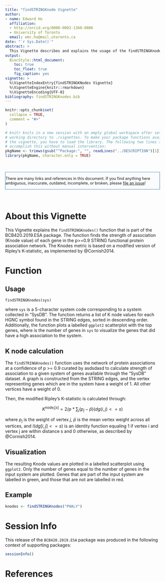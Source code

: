 ```yaml
---
title: "findSTRINGKnode Vignette"
author:
- name: Edward Ho
  affiliation: 
  - http://orcid.org/0000-0002-1360-0086
  - University of Toronto
  email: emc.ho@mail.utoronto.ca
date: "`r Sys.Date()`"
abstract: >
  This Vignette describes and explains the usage of the findSTRINGKnode function.
output:
  BiocStyle::html_document:
    toc: true
    toc_float: true
    fig_caption: yes
vignette: >
  %\VignetteIndexEntry{findSTRINGKNodes Vignette}
  %\VignetteEngine{knitr::rmarkdown}
  %\VignetteEncoding{UTF-8}
bibliography: findSTRINGKnodes.bib
---
```


<!--- this inline style supports diff-like highlighting -->
<style>
  .add {
    color: #22863a;
    background-color: #f0fff4;
  }
  .del {
    color: #b31d28;
    background-color: #ffeef0;
  }
</style>


```r
knitr::opts_chunk$set(
  collapse = TRUE,
  comment = "#>"
)

# knitr knits in a new session with an empty global workspace after setting its
# working directory to ./vignettes. To make your package functions available in
# the vignette, you have to load the library. The following two lines should
# accomplish this without manual intervention:
pkgName <- trimws(gsub("^Package:", "", readLines("../DESCRIPTION")[1]))
library(pkgName, character.only = TRUE)

```

&nbsp;

<div style="font-size:90%;border:solid 1px #337ab7;background-color:#FAFBFC;margin-right:0px;">
There are many links and references in this document. If you find anything here
ambiguous, inaccurate, outdated, incomplete, or broken, please
[file an issue](https://github.com/hyginn/BCB420.2019.ESA/issues)!
</div>

&nbsp;

# About this Vignette

This Vignette explains the `findSTRINGKnodes()` function that is part of the BCB420.2019.ESA package. The function finds the strength of association (Knode value) of each gene in the p>=0.9 STRING functional protein association network. The Knodes metric is based on a modified version of Ripley's K-statistic, as implemented by @Cornish2014.

# Function

## Usage

`findSTRINGKnodes(sys)`

where `sys` is a 5-character system code corresponding to a system collected in "SysDB". The function returns a list of K node values for each HGNC symbol found in the STRING edges, sorted in descending order. Additionally, the function plots a labelled `ggplot2` scatterplot with the top \emph{n} genes, where \emph{n} is the number of genes in `sys` to visualize the genes that did have a high association to the system.

## K node calculation

The `findSTRINGKnodes()` function uses the network of protein associations at a confidence of p >= 0.9 curated by asdsdasd to calculate strength of association to a given system of genes available through the "SysDB" dataset. A graph is constructed from the STRING edges, and the vertex representing genes which are in the system have a weight of 1. All other vertices have a weight of 0. 

Then, the modified Ripley's K-statistic is calculated through:

$$K^{node_i[s]} = 2/p * \sum_j(p_j - \bar{p}) (dg(i,j)<=s)$$

where $p_j$ is the weight of vertex $j$, $\bar{p}$ is the mean vertex weight across all vertices, and $I(dg[i,j]<=s)$ is an identity function equaling 1 if vertex i and vertex j are within distance s and 0 otherwise, as described by @Cornish2014.

## Visualization

The resulting Knode values are plotted in a labelled scatterplot using `ggplot2`. Only the number of genes equal to the number of genes in the input system are plotted. Genes that are part of the input system are labelled in green, and those that are not are labelled in red.

## Example

```r
knodes <- findSTRINGKnodes("PHALY")
```

# Session Info

This release of the `BCB420.2019.ESA` package was produced in the following context of supporting packages:

```r
sessionInfo()
```

<!-- the bibliography appears at the end of the page -->
# References


<!-- End -->
